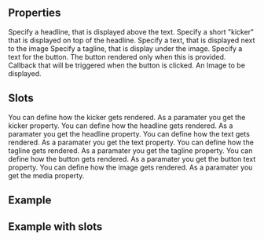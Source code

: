
<Meta
  title="Teaser Section"
  subtitle="a complete Teaser section"
/>

## Properties

<PropsTable>
      <PropsTableRow value="headline" type="string" required>
        Specify a headline, that is displayed above the text.
      </PropsTableRow>
      <PropsTableRow value="kicker" type="string" required>
        Specify a short "kicker" that is displayed on top of the headline.
      </PropsTableRow>
      <PropsTableRow value="text" type="string" required>
        Specify a text, that is displayed next to the image
      </PropsTableRow>
      <PropsTableRow value="tagline" type="string">
        Specify a tagline, that is display under the image.
      </PropsTableRow>
      <PropsTableRow value="buttonText" type="string">
        Specify a text for the button. The button rendered only when this is provided.
      </PropsTableRow>
      <PropsTableRow value="onButtonClick()" type="function">
        Callback that will be triggered when the button is clicked.
      </PropsTableRow>
      <PropsTableRow value="media" type="Image">
        An <router-link class="ui-text-espirit" to="/components/image"> Image</router-link> to be displayed.
      </PropsTableRow>
</PropsTable>

## Slots

<SlotsTable>
  <SlotsTableRow value="kicker" prop="string">
  You can define how the kicker gets rendered.
  As a paramater you get the kicker property.
  </SlotsTableRow>
  <SlotsTableRow value="headline" prop="string">
  You can define how the headline gets rendered.
  As a paramater you get the headline property.
  </SlotsTableRow>
  <SlotsTableRow value="text" prop="string">
  You can define how the text gets rendered.
  As a paramater you get the text property.
  </SlotsTableRow>
  <SlotsTableRow value="tagline" prop="string">
  You can define how the tagline gets rendered.
  As a paramater you get the tagline property.
  </SlotsTableRow>
  <SlotsTableRow value="button" prop="string">
  You can define how the button gets rendered.
  As a paramater you get the button text property.
  </SlotsTableRow>
  <SlotsTableRow value="media" prop="ImageRef">
  You can define how the image gets rendered.
  As a paramater you get the media property.
  </SlotsTableRow>
</SlotsTable>

## Example

<ExampleLoader example="Sections/TeaserSection.tsx"/>

## Example with slots

<ExampleLoader example="Sections/TeaserSection.slots.tsx"/>
